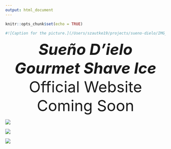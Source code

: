 ```yaml
---
output: html_document
---
```


```r
knitr::opts_chunk$set(echo = TRUE)
```

```r
#![Caption for the picture.](/Users/szautke19/projects/sueno-dielo/IMG_0090.jpg)
```

<center>
  <font size="18">
    <b><i> Sueño D'ielo Gourmet Shave Ice </i> </b> 
  </font>
</center>

<center>
  <font size="18">
    Official Website Coming Soon
  </font>
</center>

![](./img/IMG_0090.jpg)

![](./img/sd_schedule.jpg)

![](./img/sd_location.jpg)

```r

```

